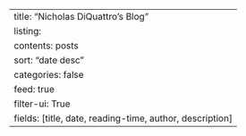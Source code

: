 ---
title: "Nicholas DiQuattro's Blog"
listing:
  contents: posts
  sort: "date desc"
  categories: false
  feed: true
  filter-ui: True
  fields: [title, date, reading-time, author, description]
---